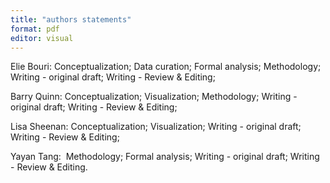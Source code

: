 ```yaml
---
title: "authors statements"
format: pdf
editor: visual
---
```


Elie Bouri: Conceptualization; Data curation; Formal analysis; Methodology; Writing - original draft; Writing - Review & Editing;

Barry Quinn: Conceptualization; Visualization; Methodology; Writing - original draft; Writing - Review & Editing;

Lisa Sheenan: Conceptualization; Visualization; Writing - original draft; Writing - Review & Editing;

Yayan Tang:  Methodology; Formal analysis; Writing - original draft; Writing - Review & Editing.

